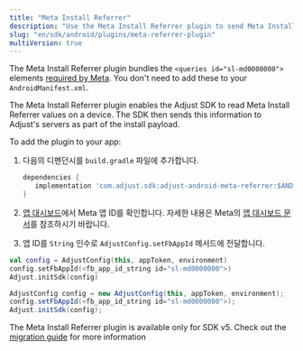 ```yaml
---
title: "Meta Install Referrer"
description: "Use the Meta Install Referrer plugin to send Meta Install Referrer information to Adjust."
slug: "en/sdk/android/plugins/meta-referrer-plugin"
multiVersion: true
---
```

<sdkversion version="v5"> <callout type="note"> 

The Meta Install Referrer plugin bundles the `<queries id="sl-md0000000">` elements [required by Meta](https://developers.facebook.com/docs/app-ads/meta-install-referrer#step-1--add-the-meta-apps). You don't need to add these to your `AndroidManifest.xml`.
</Callout> 

The Meta Install Referrer plugin enables the Adjust SDK to read Meta Install Referrer values on a device. The SDK then sends this information to Adjust's servers as part of the install payload.

To add the plugin to your app:

1. 다음의 디펜던시를 `build.gradle` 파일에 추가합니다.

   <codeblock title="build.gradle"> 

   ```groovy
   dependencies {
      implementation 'com.adjust.sdk:adjust-android-meta-referrer:$ANDROID_V5_VERSION'
   }
   ```

   </CodeBlock> 
2. [앱 대시보드](https://developers.facebook.com/apps)에서 Meta 앱 ID를 확인합니다. 자세한 내용은 Meta의 [앱 대시보드 문서](https://developers.facebook.com/docs/development/create-an-app/app-dashboard)를 참조하시기 바랍니다.

3. 앱 ID를 `String` 인수로 `AdjustConfig.setFbAppId` 메서드에 전달합니다.

<tabs> <tab title="Kotlin"> <codeblock highlight="{range: 2}"> 

```kotlin
val config = AdjustConfig(this, appToken, environment)
config.setFbAppId(<fb_app_id_string id="sl-md0000000">)
Adjust.initSdk(config)
```

</CodeBlock> </Tab> <tab title="Java"> <codeblock highlight="{range: 2}"> 

```java
AdjustConfig config = new AdjustConfig(this, appToken, environment);
config.setFbAppId(<fb_app_id_string id="sl-md0000000">);
Adjust.initSdk(config);
```

</CodeBlock> </Tab> </Tabs> </SdkVersion> <sdkversion version="v4"> 

The Meta Install Referrer plugin is available only for SDK v5\. Check out the [migration guide](/en/sdk/android/migration/v4-to-v5) for more information
</SdkVersion>

